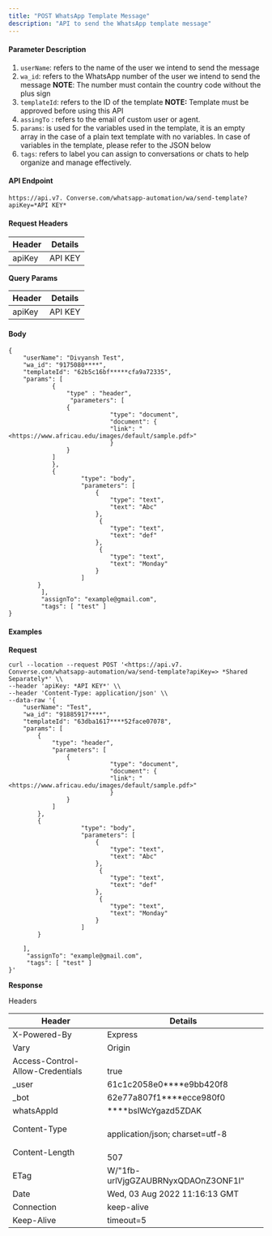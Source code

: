 ```yaml
---
title: "POST WhatsApp Template Message"
description: "API to send the WhatsApp template message"
---
```


#### **Parameter Description**

1. `userName`: refers to the name of the user we intend to send the message
2. `wa_id`: refers to the WhatsApp number of the user we intend to send the message **NOTE**: The number must contain the country code without the plus sign
3. `templateId`: refers to the ID of the template **NOTE:** Template must be approved before using this API
4. `assingTo` : refers to the email of custom user or agent.
5. `params`: is used for the variables used in the template, it is an empty array in the case of a plain text template with no variables. In case of variables in the template, please refer to the JSON below
6. `tags`: refers to label you can assign to conversations or chats to help organize and manage effectively.

#### **API Endpoint**

```
https://api.v7. Converse.com/whatsapp-automation/wa/send-template?apiKey=*API KEY*
```

#### **Request Headers**

| **Header** | **Details** |
| ---------- | ----------- |
| apiKey     | API KEY     |

**Query Params**

| **Header** | **Details** |
| ---------- | ----------- |
| apiKey     | API KEY     |

#### **Body**

```
{
    "userName": "Divyansh Test",
    "wa_id": "9175080****",
    "templateId": "62b5c16bf*****cfa9a72335",
    "params": [
			{
				"type" : "header",
				 "parameters": [
                {
                            "type": "document",
                            "document": {
                            "link": "<https://www.africau.edu/images/default/sample.pdf>"
                            }
                }
            ]
			},
			{
                    "type": "body",
                    "parameters": [
                        {
                            "type": "text",
                            "text": "Abc"
                        },
                         {
                            "type": "text",
                            "text": "def"
                        },
                         {
                            "type": "text",
                            "text": "Monday"
                        }
                    ]
        }
		 ],
		 "assignTo": "example@gmail.com",
		 "tags": [ "test" ]
}
```

#### **Examples**

**Request**

```
curl --location --request POST '<https://api.v7. Converse.com/whatsapp-automation/wa/send-template?apiKey=> *Shared Separately*' \\
--header 'apiKey: *API KEY*' \\
--header 'Content-Type: application/json' \\
--data-raw '{
    "userName": "Test",
    "wa_id": "91885917****",
    "templateId": "63dba1617****52face07078",
    "params": [
        {
            "type": "header",
            "parameters": [
                {
                            "type": "document",
                            "document": {
                            "link": "<https://www.africau.edu/images/default/sample.pdf>"
                            }
                }
            ]
        },
        {
                    "type": "body",
                    "parameters": [
                        {
                            "type": "text",
                            "text": "Abc"
                        },
                         {
                            "type": "text",
                            "text": "def"
                        },
                         {
                            "type": "text",
                            "text": "Monday"
                        }
                    ]
        }

    ],
     "assignTo": "example@gmail.com",
     "tags": [ "test" ]
}'
```

**Response**

Headers

| **Header**                       | **Details**                           |
| -------------------------------- | ------------------------------------- |
| X-Powered-By                     | Express                               |
| Vary                             | Origin                                |
| Access-Control-Allow-Credentials | <br />true                            |
| \_user                           | 61c1c2058e0\*\*\*\*e9bb420f8          |
| \_bot                            | 62e77a807f1\*\*\*\*ecce980f0          |
| whatsAppId                       | \*\*\*\*bsIWcYgazd5ZDAK               |
| Content-Type                     | <br />application/json; charset=utf-8 |
| Content-Length                   | <br />507                             |
| ETag                             | W/"1fb-urlVjgGZAUBRNyxQDAOnZ3ONF1I"   |
| Date                             | Wed, 03 Aug 2022 11:16:13 GMT         |
| Connection                       | keep-alive                            |
| Keep-Alive                       | timeout=5                             |